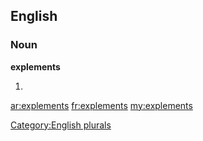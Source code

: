 ==English==

===Noun===
'''explements'''

# {{plural of|[[explement]]}}

[[Category:English plurals]]

[[ar:explements]]
[[fr:explements]]
[[my:explements]]